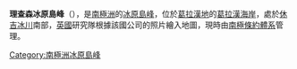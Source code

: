 {{expand|time=2014-01-02T17:24:50+00:00}}
{{unreferenced|time=2014-01-02T17:24:50+00:00}}
{{coord|66|22|S|64|56|W|display=title}}

'''理查森冰原島峰'''（{{lang-en|Richardson Nunatak}}），是[[南極洲|南極洲]]的[[冰原島峰|冰原島峰]]，位於[[葛拉漢地|葛拉漢地]]的[[葛拉漢海岸|葛拉漢海岸]]，處於[[休吉冰川|休吉冰川]]南部，[[英國|英國]]研究隊根據該國公司的照片繪入地圖，現時由[[南極條約體系|南極條約體系]]管理。

{{DEFAULTSORT:Richardson Nunatak}}
[[Category:南極洲冰原島峰|Category:南極洲冰原島峰]]


{{GrahamCoast-geo-stub}}